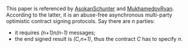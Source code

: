 This paper is referenced by [[AsokanSchunter]] and [[MukhamedovRyan]]. According to the latter, it is an abuse-free asynchronous multi-party optimistic contract signing protocols. Say there are ''n'' parties:
* it requires ''(n+1)n(n-1)'' messages;
* the end signed result is ''(C,n+1)'', thus the contract ''C'' has to specify ''n''.